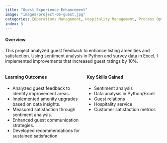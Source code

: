 ```yaml
---
title: "Guest Experience Enhancement"
image: "images/project-05-guest.jpg"
categories: [Operations Management, Hospitality Management, Process Optimization, Hosting, Data Analysis]
index: 5
---
```


#### **Overview**  
This project analyzed guest feedback to enhance listing amenities and satisfaction. Using sentiment analysis in Python and survey data in Excel, I implemented improvements that increased guest ratings by 10%.

::: {.columns}
::: {.column width="50%"}
#### **Learning Outcomes**  
- Analyzed guest feedback to identify improvement areas.  
- Implemented amenity upgrades based on data insights.  
- Measured satisfaction through sentiment analysis.  
- Enhanced guest communication strategies.  
- Developed recommendations for sustained satisfaction.
:::
::: {.column width="50%"}
#### **Key Skills Gained**  
- Sentiment analysis  
- Data analysis in Python/Excel  
- Guest relations  
- Hospitality service  
- Customer satisfaction metrics
:::
:::